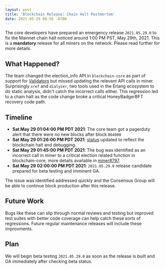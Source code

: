 ```yaml
---
layout: post
title: 'Blockchain Release: Chain Halt Postmortem'
date: 2021-05-29 06:56 -0700
---
```


The core developers have prepared an emergency release `2021.05.29.0` to fix the Mainnet chain halt
noticed around 1:00 PM PST, May 29th, 2021. This is a **mandatory** release for all miners on the
network. Please read further for more details.

## What Happened?

The team changed the election_info API in `blockchain-core` as part of support for
[Validators](https://engineering.helium.com/2021/05/28/major-blockchain-release-validator-support.html)
but missed updating the relevant API calls in miner. Surprisingly `xref` and `dialyzer`, two tools
used in the Erlang ecosystem to do static analysis, didn't catch the incorrect calls either. This
regression led to a chain halt as the code change broke a critical HoneyBadgerBFT recovery code
path.

## Timeline

- **Sat May 29 01:04:00 PM PDT 2021**: The core team got a pagerduty alert that there were no new
  blocks after block `864000`
- **Sat May 29 01:26:00 PM PDT 2021**: [status](http://status.helium.com/) updated to reflect the
  blockchain halt and debugging.
- **Sat May 29 01:45:00 PM PDT 2021**: The bug was identified as an incorrect call in miner to a
  critical election related function in blockchain-core, more details available in
  [miner#797](https://github.com/helium/miner/pull/797).
- **Sat May 29 02:00:00 PM PDT 2021**: `2021.05.29.0` release candidate prepared for beta testing
  and imminent GA.

The issue was identified addressed quickly and the Consensus Group will be able to continue block
production after this release.

## Future Work

Bugs like these can slip through normal reviews and testing but improved test suites with better
code coverage can help catch these sorts of regressions. Future regular maintenance releases will
include these improvments.

## Plan

We will begin beta testing `2021.05.29.0` as soon as the release is built and GA immediately after
checking beta status.
